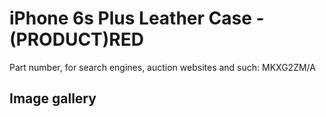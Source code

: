 # iPhone 6s Plus Leather Case - (PRODUCT)RED

Part number, for search engines, auction websites and such: MKXG2ZM/A

## Image gallery

<div style={{ width: "768px" }}>
  <GalleryComponent
    images={[
      {
        original: "/everysource/MKXG2",
        thumbnail: "/everypreview/MKXG2",
      },
      {
        original: "/everysource/MKXG2_AV1_GOLD",
        thumbnail: "/everypreview/MKXG2_AV1_GOLD",
      },
      {
        original: "/everysource/MKXG2_AV1_SILVER",
        thumbnail: "/everypreview/MKXG2_AV1_SILVER",
      },
      {
        original: "/everysource/MKXG2_AV1_SPACE_GRAY",
        thumbnail: "/everypreview/MKXG2_AV1_SPACE_GRAY",
      }
    ]}
  />
</div>
